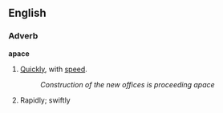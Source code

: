 ==English==
===Adverb===
'''apace'''

#[[Quickly]], with [[speed]].
#:''Construction of the new offices is proceeding apace''
#Rapidly; swiftly